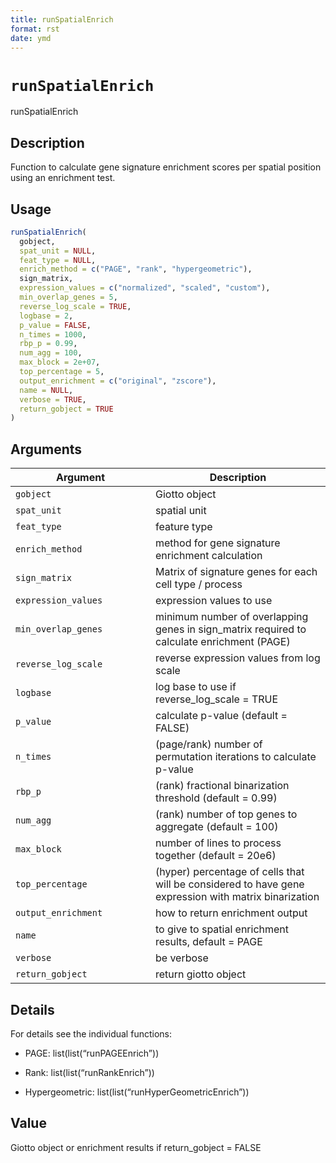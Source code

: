 ```yaml
--- 
title: runSpatialEnrich 
format: rst 
date: ymd 
--- 
```

# `runSpatialEnrich`

runSpatialEnrich


## Description

Function to calculate gene signature enrichment scores per spatial position using an enrichment test.


## Usage

```r
runSpatialEnrich(
  gobject,
  spat_unit = NULL,
  feat_type = NULL,
  enrich_method = c("PAGE", "rank", "hypergeometric"),
  sign_matrix,
  expression_values = c("normalized", "scaled", "custom"),
  min_overlap_genes = 5,
  reverse_log_scale = TRUE,
  logbase = 2,
  p_value = FALSE,
  n_times = 1000,
  rbp_p = 0.99,
  num_agg = 100,
  max_block = 2e+07,
  top_percentage = 5,
  output_enrichment = c("original", "zscore"),
  name = NULL,
  verbose = TRUE,
  return_gobject = TRUE
)
```


## Arguments

Argument      |Description
------------- |----------------
`gobject`     |     Giotto object
`spat_unit`     |     spatial unit
`feat_type`     |     feature type
`enrich_method`     |     method for gene signature enrichment calculation
`sign_matrix`     |     Matrix of signature genes for each cell type / process
`expression_values`     |     expression values to use
`min_overlap_genes`     |     minimum number of overlapping genes in sign_matrix required to calculate enrichment (PAGE)
`reverse_log_scale`     |     reverse expression values from log scale
`logbase`     |     log base to use if reverse_log_scale = TRUE
`p_value`     |     calculate p-value (default = FALSE)
`n_times`     |     (page/rank) number of permutation iterations to calculate p-value
`rbp_p`     |     (rank) fractional binarization threshold (default = 0.99)
`num_agg`     |     (rank) number of top genes to aggregate (default = 100)
`max_block`     |     number of lines to process together (default = 20e6)
`top_percentage`     |     (hyper) percentage of cells that will be considered to have gene expression with matrix binarization
`output_enrichment`     |     how to return enrichment output
`name`     |     to give to spatial enrichment results, default = PAGE
`verbose`     |     be verbose
`return_gobject`     |     return giotto object


## Details

For details see the individual functions:
   

*  PAGE:  list(list("runPAGEEnrich"))   

*  Rank:  list(list("runRankEnrich"))   

*  Hypergeometric:  list(list("runHyperGeometricEnrich"))


## Value

Giotto object or enrichment results if return_gobject = FALSE


